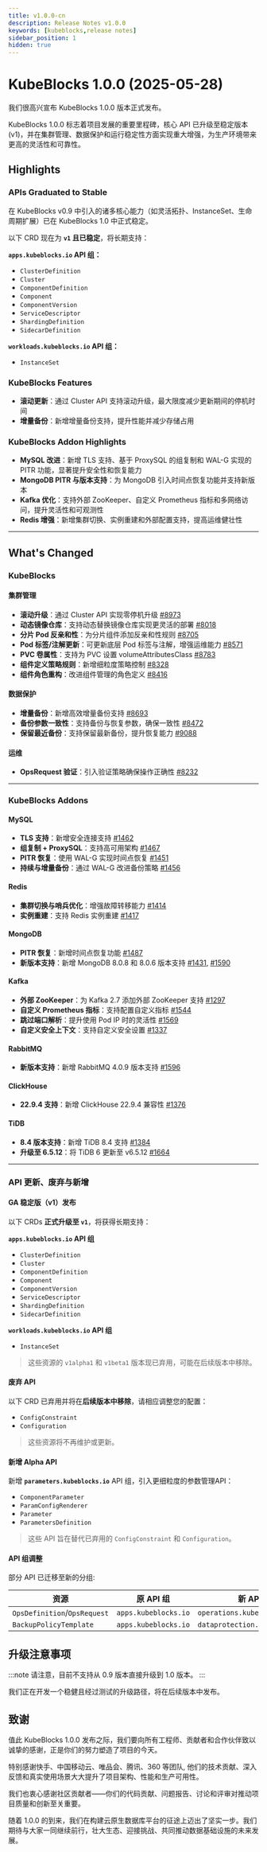 ```yaml
---
title: v1.0.0-cn
description: Release Notes v1.0.0
keywords: [kubeblocks,release notes]
sidebar_position: 1
hidden: true
---
```


# KubeBlocks 1.0.0 (2025-05-28)

我们很高兴宣布 KubeBlocks 1.0.0 版本正式发布。

KubeBlocks 1.0.0 标志着项目发展的重要里程碑，核心 API 已升级至稳定版本(v1)，并在集群管理、数据保护和运行稳定性方面实现重大增强，为生产环境带来更高的灵活性和可靠性。

## Highlights

### APIs Graduated to Stable

在 KubeBlocks v0.9 中引入的诸多核心能力（如灵活拓扑、InstanceSet、生命周期扩展）已在 KubeBlocks 1.0 中正式稳定。

以下 CRD 现在为 **`v1` 且已稳定**，将长期支持：

**`apps.kubeblocks.io` API 组：**

* `ClusterDefinition`
* `Cluster`
* `ComponentDefinition`
* `Component`
* `ComponentVersion`
* `ServiceDescriptor`
* `ShardingDefinition`
* `SidecarDefinition`

**`workloads.kubeblocks.io` API 组：**

* `InstanceSet`

### KubeBlocks Features

* **滚动更新**：通过 Cluster API 支持滚动升级，最大限度减少更新期间的停机时间
* **增量备份**：新增增量备份支持，提升性能并减少存储占用

### KubeBlocks Addon Highlights

* **MySQL 改进**：新增 TLS 支持、基于 ProxySQL 的组复制和 WAL-G 实现的 PITR 功能，显著提升安全性和恢复能力
* **MongoDB PITR 与版本支持**：为 MongoDB 引入时间点恢复功能并支持新版本
* **Kafka 优化**：支持外部 ZooKeeper、自定义 Prometheus 指标和多网络访问，提升灵活性和可观测性
* **Redis 增强**：新增集群切换、实例重建和外部配置支持，提高运维健壮性

---

## What's Changed

### KubeBlocks

#### 集群管理

* **滚动升级**：通过 Cluster API 实现零停机升级 [#8973](https://github.com/apecloud/kubeblocks/pull/8973)
* **动态镜像仓库**：支持动态替换镜像仓库实现更灵活的部署 [#8018](https://github.com/apecloud/kubeblocks/pull/8018)
* **分片 Pod 反亲和性**：为分片组件添加反亲和性规则 [#8705](https://github.com/apecloud/kubeblocks/pull/8705)
* **Pod 标签/注解更新**：可更新底层 Pod 标签与注解，增强运维能力 [#8571](https://github.com/apecloud/kubeblocks/pull/8571)
* **PVC 卷属性**：支持为 PVC 设置 volumeAttributesClass [#8783](https://github.com/apecloud/kubeblocks/pull/8783)
* **组件定义策略规则**：新增细粒度策略控制 [#8328](https://github.com/apecloud/kubeblocks/pull/8328)
* **组件角色重构**：改进组件管理的角色定义 [#8416](https://github.com/apecloud/kubeblocks/pull/8416)

#### 数据保护

* **增量备份**：新增高效增量备份支持 [#8693](https://github.com/apecloud/kubeblocks/pull/8693)
* **备份参数一致性**：支持备份与恢复参数，确保一致性 [#8472](https://github.com/apecloud/kubeblocks/pull/8472)
* **保留最近备份**：支持保留最新备份，提升恢复能力 [#9088](https://github.com/apecloud/kubeblocks/pull/9088)

#### 运维

* **OpsRequest 验证**：引入验证策略确保操作正确性 [#8232](https://github.com/apecloud/kubeblocks/pull/8232)

---

### KubeBlocks Addons

#### MySQL

* **TLS 支持**：新增安全连接支持 [#1462](https://github.com/apecloud/kubeblocks-addons/pull/1462)
* **组复制 + ProxySQL**：支持高可用架构 [#1467](https://github.com/apecloud/kubeblocks-addons/pull/1467)
* **PITR 恢复**：使用 WAL-G 实现时间点恢复 [#1451](https://github.com/apecloud/kubeblocks-addons/pull/1451)
* **持续与增量备份**：通过 WAL-G 改进备份策略 [#1456](https://github.com/apecloud/kubeblocks-addons/pull/1456)

#### Redis

* **集群切换与哨兵优化**：增强故障转移能力 [#1414](https://github.com/apecloud/kubeblocks-addons/pull/1414)
* **实例重建**：支持 Redis 实例重建 [#1417](https://github.com/apecloud/kubeblocks-addons/pull/1417)

#### MongoDB

* **PITR 恢复**：新增时间点恢复功能 [#1487](https://github.com/apecloud/kubeblocks-addons/pull/1487)
* **新版本支持**：新增 MongoDB 8.0.8 和 8.0.6 版本支持 [#1431](https://github.com/apecloud/kubeblocks-addons/pull/1431), [#1590](https://github.com/apecloud/kubeblocks-addons/pull/1590)

#### Kafka

* **外部 ZooKeeper**：为 Kafka 2.7 添加外部 ZooKeeper 支持 [#1297](https://github.com/apecloud/kubeblocks-addons/pull/1297)
* **自定义 Prometheus 指标**：支持配置自定义指标 [#1544](https://github.com/apecloud/kubeblocks-addons/pull/1544)
* **跳过端口解析**：提升使用 Pod IP 时的灵活性 [#1569](https://github.com/apecloud/kubeblocks-addons/pull/1569)
* **自定义安全上下文**：支持自定义安全设置 [#1337](https://github.com/apecloud/kubeblocks-addons/pull/1337)

#### RabbitMQ

* **新版本支持**：新增 RabbitMQ 4.0.9 版本支持 [#1596](https://github.com/apecloud/kubeblocks-addons/pull/1596)

#### ClickHouse

* **22.9.4 支持**：新增 ClickHouse 22.9.4 兼容性 [#1376](https://github.com/apecloud/kubeblocks-addons/pull/1376)

#### TiDB

* **8.4 版本支持**：新增 TiDB 8.4 支持 [#1384](https://github.com/apecloud/kubeblocks-addons/pull/1384)
* **升级至 6.5.12**：将 TiDB 6 更新至 v6.5.12 [#1664](https://github.com/apecloud/kubeblocks-addons/pull/1664)

---

### API 更新、废弃与新增

#### GA 稳定版（v1）发布

以下 CRDs **正式升级至 `v1`**，将获得长期支持：

**`apps.kubeblocks.io` API 组**

- `ClusterDefinition`
- `Cluster`
- `ComponentDefinition`
- `Component`
- `ComponentVersion`
- `ServiceDescriptor`
- `ShardingDefinition`
- `SidecarDefinition`

**`workloads.kubeblocks.io` API 组**

- `InstanceSet`

> 这些资源的 `v1alpha1` 和 `v1beta1` 版本现已弃用，可能在后续版本中移除。

#### 废弃 API

以下 CRD 已弃用并将在**后续版本中移除**，请相应调整您的配置：

* `ConfigConstraint`
* `Configuration`

> 这些资源将不再维护或更新。

#### 新增 Alpha API

新增 **`parameters.kubeblocks.io`** API 组，引入更细粒度的参数管理API：

* `ComponentParameter`
* `ParamConfigRenderer`
* `Parameter`
* `ParametersDefinition`

> 这些 API 旨在替代已弃用的 `ConfigConstraint` 和 `Configuration`。

#### API 组调整

部分 API 已迁移至新的分组:

| 资源                       | 原 API 组        | 新 API 组                  |
| -------------------------- | ---------------- | -------------------------- |
| `OpsDefinition`/`OpsRequest` | `apps.kubeblocks.io` | `operations.kubeblocks.io` |
| `BackupPolicyTemplate`     | `apps.kubeblocks.io` | `dataprotection.kubeblocks.io` |

## 升级注意事项

:::note
请注意，目前不支持从 0.9 版本直接升级到 1.0 版本。
:::

我们正在开发一个稳健且经过测试的升级路径，将在后续版本中发布。

## 致谢

值此 KubeBlocks 1.0.0 发布之际，我们要向所有工程师、贡献者和合作伙伴致以诚挚的感谢，正是你们的努力塑造了项目的今天。

特别感谢快手、中国移动云、唯品会、腾讯、360 等团队, 他们的技术贡献、深入反馈和真实使用场景大大提升了项目架构、性能和生产可用性。

我们也衷心感谢社区贡献者——你们的代码贡献、问题报告、讨论和评审对推动项目质量和创新至关重要。

随着 1.0.0 的到来，我们在构建云原生数据库平台的征途上迈出了坚实一步。我们期待与大家一同继续前行，壮大生态、迎接挑战、共同推动数据基础设施的未来发展。
